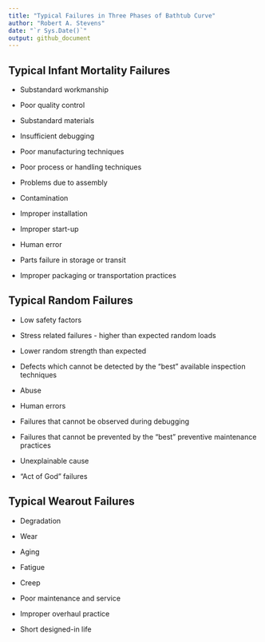 ```yaml
---
title: "Typical Failures in Three Phases of Bathtub Curve"
author: "Robert A. Stevens"
date: "`r Sys.Date()`"
output: github_document
---
```


## Typical Infant Mortality Failures

- Substandard workmanship

-	Poor quality control

-	Substandard materials

-	Insufficient debugging

-	Poor manufacturing techniques

-	Poor process or handling techniques

-	Problems due to assembly

-	Contamination

-	Improper installation

-	Improper start-up

-	Human error

-	Parts failure in storage or transit

-	Improper packaging or transportation practices

## Typical Random Failures

-	Low safety factors

-	Stress related failures - higher than expected random loads

-	Lower random strength than expected

-	Defects which cannot be detected by the "best" available inspection techniques

-	Abuse

-	Human errors

-	Failures that cannot be observed during debugging

-	Failures that cannot be prevented by the "best" preventive maintenance practices

-	Unexplainable cause

-	"Act of God" failures

## Typical Wearout Failures

-	Degradation

-	Wear

-	Aging

-	Fatigue

-	Creep

-	Poor maintenance and service

-	Improper overhaul practice

-	Short designed-in life
